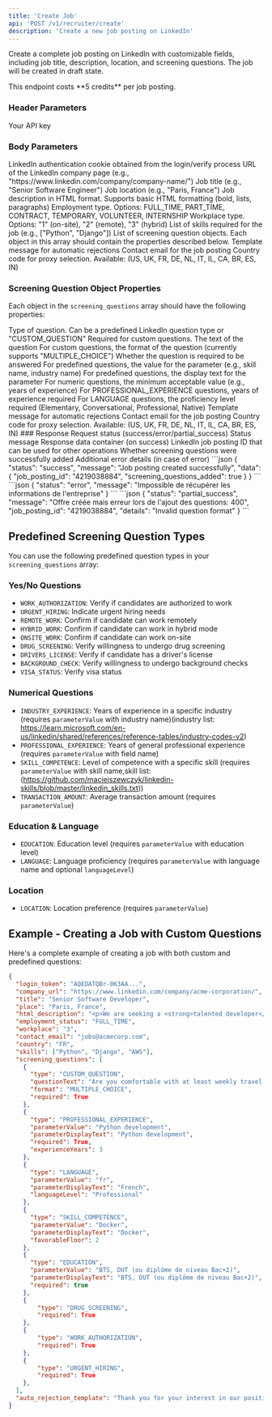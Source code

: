 ```yaml
---
title: 'Create Job'
api: 'POST /v1/recruiter/create'
description: 'Create a new job posting on LinkedIn'
---
```


Create a complete job posting on LinkedIn with customizable fields, including job title, description, location, and screening questions. The job will be created in draft state.

<Note>
  This endpoint costs **5 credits** per job posting.
</Note>

### Header Parameters

<ParamField header="x-api-key" type="string" required>
  Your API key
</ParamField>

### Body Parameters

<ParamField body="login_token" type="string" required>
  LinkedIn authentication cookie obtained from the login/verify process
</ParamField>

<ParamField body="company_url" type="string" required>
  URL of the LinkedIn company page (e.g., "https://www.linkedin.com/company/company-name/")
</ParamField>

<ParamField body="title" type="string" required>
  Job title (e.g., "Senior Software Engineer")
</ParamField>

<ParamField body="place" type="string" required>
  Job location (e.g., "Paris, France")
</ParamField>

<ParamField body="html_description" type="string" required>
  Job description in HTML format. Supports basic HTML formatting (bold, lists, paragraphs)
</ParamField>

<ParamField body="employment_status" type="string" default="FULL_TIME">
  Employment type. Options: FULL_TIME, PART_TIME, CONTRACT, TEMPORARY, VOLUNTEER, INTERNSHIP
</ParamField>

<ParamField body="workplace" type="string" default="1">
  Workplace type. Options: "1" (on-site), "2" (remote), "3" (hybrid)
</ParamField>

<ParamField body="skills" type="array">
  List of skills required for the job (e.g., ["Python", "Django"])
</ParamField>

<ParamField body="screening_questions" type="array">
  List of screening question objects. Each object in this array should contain the properties described below.
</ParamField>

<ParamField body="auto_rejection_template" type="string">
  Template message for automatic rejections
</ParamField>

<ParamField body="contact_email" type="string" default="">
  Contact email for the job posting
</ParamField>

<ParamField body="country" type="string" default="FR">
  Country code for proxy selection. Available: (US, UK, FR, DE, NL, IT, IL, CA, BR, ES, IN)
</ParamField>

### Screening Question Object Properties

Each object in the `screening_questions` array should have the following properties:

<ParamField name="type" type="string">
  Type of question. Can be a predefined LinkedIn question type or "CUSTOM_QUESTION"
</ParamField>

<ParamField name="questionText" type="string">
  Required for custom questions. The text of the question
</ParamField>

<ParamField name="format" type="string" default="MULTIPLE_CHOICE">
  For custom questions, the format of the question (currently supports "MULTIPLE_CHOICE")
</ParamField>

<ParamField name="required" type="boolean" default="true">
  Whether the question is required to be answered
</ParamField>

<ParamField name="parameterValue" type="string">
  For predefined questions, the value for the parameter (e.g., skill name, industry name)
</ParamField>

<ParamField name="parameterDisplayText" type="string">
  For predefined questions, the display text for the parameter
</ParamField>

<ParamField name="favorableFloor" type="number">
  For numeric questions, the minimum acceptable value (e.g., years of experience)
</ParamField>

<ParamField name="experienceYears" type="number">
  For PROFESSIONAL_EXPERIENCE questions, years of experience required
</ParamField>

<ParamField name="languageLevel" type="string">
  For LANGUAGE questions, the proficiency level required (Elementary, Conversational, Professional, Native)
</ParamField>

<ParamField body="auto_rejection_template" type="string">
  Template message for automatic rejections
</ParamField>

<ParamField body="contact_email" type="string" default="">
  Contact email for the job posting
</ParamField>

<ParamField body="country" type="string" default="FR">
  Country code for proxy selection. Available: (US, UK, FR, DE, NL, IT, IL, CA, BR, ES, IN)
</ParamField>
### Response

<ResponseField name="status" type="string">
  Request status (success/error/partial_success)
</ResponseField>

<ResponseField name="message" type="string">
  Status message
</ResponseField>

<ResponseField name="data" type="object">
  Response data container (on success)
</ResponseField>

<ResponseField name="data.job_posting_id" type="string">
  LinkedIn job posting ID that can be used for other operations
</ResponseField>

<ResponseField name="data.screening_questions_added" type="boolean">
  Whether screening questions were successfully added
</ResponseField>

<ResponseField name="details" type="string">
  Additional error details (in case of error)
</ResponseField>

<ResponseExample>
```json
{
  "status": "success",
  "message": "Job posting created successfully",
  "data": {
    "job_posting_id": "4219038884",
    "screening_questions_added": true
  }
}
```
</ResponseExample>

<ResponseExample>
```json
{
  "status": "error",
  "message": "Impossible de récupérer les informations de l'entreprise"
}
```
</ResponseExample>

<ResponseExample>
```json
{
  "status": "partial_success",
  "message": "Offre créée mais erreur lors de l'ajout des questions: 400",
  "job_posting_id": "4219038884",
  "details": "Invalid question format"
}
```
</ResponseExample>

## Predefined Screening Question Types

You can use the following predefined question types in your `screening_questions` array:

### Yes/No Questions

- `WORK_AUTHORIZATION`: Verify if candidates are authorized to work
- `URGENT_HIRING`: Indicate urgent hiring needs
- `REMOTE_WORK`: Confirm if candidate can work remotely
- `HYBRID_WORK`: Confirm if candidate can work in hybrid mode
- `ONSITE_WORK`: Confirm if candidate can work on-site
- `DRUG_SCREENING`: Verify willingness to undergo drug screening
- `DRIVERS_LICENSE`: Verify if candidate has a driver's license
- `BACKGROUND_CHECK`: Verify willingness to undergo background checks
- `VISA_STATUS`: Verify visa status

### Numerical Questions

- `INDUSTRY_EXPERIENCE`: Years of experience in a specific industry (requires `parameterValue` with industry name)(industry list: https://learn.microsoft.com/en-us/linkedin/shared/references/reference-tables/industry-codes-v2)
- `PROFESSIONAL_EXPERIENCE`: Years of general professional experience (requires `parameterValue` with field name)
- `SKILL_COMPETENCE`: Level of competence with a specific skill (requires `parameterValue` with skill name,skill list:(https://github.com/maciejszewczyk/linkedin-skills/blob/master/linkedin_skills.txt))
- `TRANSACTION_AMOUNT`: Average transaction amount (requires `parameterValue`)

### Education & Language

- `EDUCATION`: Education level (requires `parameterValue` with education level)
- `LANGUAGE`: Language proficiency (requires `parameterValue` with language name and optional `languageLevel`)

### Location

- `LOCATION`: Location preference (requires `parameterValue`)

## Example - Creating a Job with Custom Questions

Here's a complete example of creating a job with both custom and predefined questions:

```json
{
  "login_token": "AQEDATQBr-0K3AA...",
  "company_url": "https://www.linkedin.com/company/acme-corporation/",
  "title": "Senior Software Developer",
  "place": "Paris, France",
  "html_description": "<p>We are seeking a <strong>talented developer</strong> to join our team.</p><ul><li>5+ years of experience with Python</li><li>Experience with cloud technologies</li><li>Strong problem-solving skills</li></ul>",
  "employment_status": "FULL_TIME",
  "workplace": "3",
  "contact_email": "jobs@acmecorp.com",
  "country": "FR",
  "skills": ["Python", "Django", "AWS"],
  "screening_questions": [
    {
      "type": "CUSTOM_QUESTION",
      "questionText": "Are you comfortable with at least weekly travel to client sites?",
      "format": "MULTIPLE_CHOICE",
      "required": True
    },
    {
      "type": "PROFESSIONAL_EXPERIENCE",
      "parameterValue": "Python development",
      "parameterDisplayText": "Python development",
      "required": True,
      "experienceYears": 3
    },
    {
      "type": "LANGUAGE",
      "parameterValue": "fr",
      "parameterDisplayText": "French",
      "languageLevel": "Professional"
    },
    {
      "type": "SKILL_COMPETENCE",
      "parameterValue": "Docker",
      "parameterDisplayText": "Docker",
      "favorableFloor": 2
    },
    {
      "type": "EDUCATION",
      "parameterValue": "BTS, DUT (ou diplôme de niveau Bac+2)",
      "parameterDisplayText": "BTS, DUT (ou diplôme de niveau Bac+2)",
      "required": true
    },
    {
        "type": "DRUG_SCREENING",
        "required": True
    },
    {
        "type": "WORK_AUTHORIZATION",
        "required": True
    },
    {
        "type": "URGENT_HIRING",
        "required": True
    },
  ],
  "auto_rejection_template": "Thank you for your interest in our position. After careful consideration, we've decided to pursue other candidates whose qualifications better match our current needs."
}
```